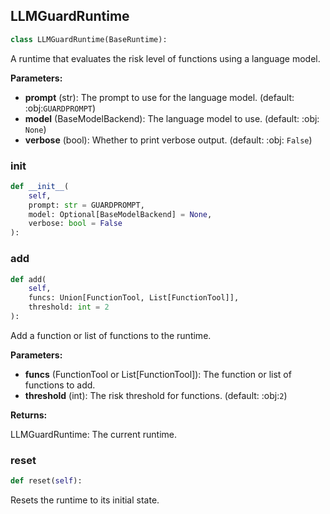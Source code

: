 <a id="camel.runtimes.llm_guard_runtime"></a>

<a id="camel.runtimes.llm_guard_runtime.LLMGuardRuntime"></a>

## LLMGuardRuntime

```python
class LLMGuardRuntime(BaseRuntime):
```

A runtime that evaluates the risk level of functions using
a language model.

**Parameters:**

- **prompt** (str): The prompt to use for the language model. (default: :obj:`GUARDPROMPT`)
- **model** (BaseModelBackend): The language model to use. (default: :obj: `None`)
- **verbose** (bool): Whether to print verbose output. (default: :obj: `False`)

<a id="camel.runtimes.llm_guard_runtime.LLMGuardRuntime.__init__"></a>

### __init__

```python
def __init__(
    self,
    prompt: str = GUARDPROMPT,
    model: Optional[BaseModelBackend] = None,
    verbose: bool = False
):
```

<a id="camel.runtimes.llm_guard_runtime.LLMGuardRuntime.add"></a>

### add

```python
def add(
    self,
    funcs: Union[FunctionTool, List[FunctionTool]],
    threshold: int = 2
):
```

Add a function or list of functions to the runtime.

**Parameters:**

- **funcs** (FunctionTool or List[FunctionTool]): The function or list of functions to add.
- **threshold** (int): The risk threshold for functions. (default: :obj:`2`)

**Returns:**

  LLMGuardRuntime: The current runtime.

<a id="camel.runtimes.llm_guard_runtime.LLMGuardRuntime.reset"></a>

### reset

```python
def reset(self):
```

Resets the runtime to its initial state.
